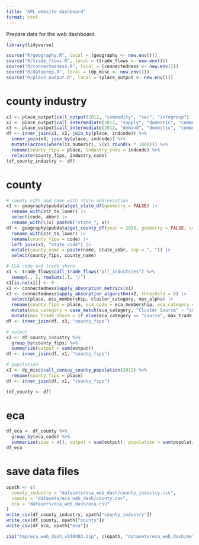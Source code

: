 ```yaml
---
title: "APL website dashboard"
format: html
---
```


Prepare data for the web dashboard.

```r
library(tidyverse)

source("R/geography.R", local = (geography <- new.env()))
source("R/trade_flows.R", local = (trade_flows <- new.env()))
source("R/connectedness.R", local = (connectedness <- new.env()))
source("R/dataprep.R", local = (dp_misc <- new.env()))
source("R/place_output.R", local = (place_output <- new.env()))

```



# county industry

```r
x1 <- place_output$call_output(2012, "commodity", "sec", "infogroup")
x2 <- place_output$call_intermediate(2012, "supply", "domestic", "commodity", "sec", "infogroup")
x3 <- place_output$call_intermediate(2012, "demand", "domestic", "commodity", "sec", "infogroup")
df <- inner_join(x1, x2, join_by(place, indcode)) %>%
  inner_join(x3, join_by(place, indcode)) %>%
  mutate(across(where(is.numeric), \(x) round(x * 1000))) %>%
  rename(county_fips = place, industry_code = indcode) %>%
  relocate(county_fips, industry_code)
(df_county_industry <- df)
```

# county

```r
# county FIPS and name with state abbreviation
x1 <- geography$pubdata$get_state_df(geometry = FALSE) |>
  rename_with(str_to_lower) |>
  select(code, abbr) |>
  rename_with(\(x) paste0("state_", x))
df <- geography$pubdata$get_county_df(year = 2013, geometry = FALSE, scale = "20m") |>
  rename_with(str_to_lower) |>
  rename(county_fips = code) |>
  left_join(x1, "state_code") |>
  mutate(county_name = paste(name, state_abbr, sep = ", ")) |>
  select(county_fips, county_name)

# ECA code and trade share 
x1 <- trade_flows$call_trade_flows("all_industries") %>%
  sweep(., 1, rowSums(.), "/")
x1[is.na(x1)] <- 0
x2 <- connectedness$apply_absorption_metrics(x1)
x3 <- connectedness$apply_absorption_algorithm(x2, threshold = 0) |>
  select(place, eca_membership, cluster_category, max_alpha) |>
  rename(county_fips = place, eca_code = eca_membership, eca_category = cluster_category, max_trade_share = max_alpha) |>
  mutate(eca_category = case_match(eca_category, "Cluster Source" ~ "source", "Cluster Sink" ~ "destination")) %>%
  mutate(max_trade_share = if_else(eca_category == "source", max_trade_share, NA))
df <- inner_join(df, x3, "county_fips")

# output
x1 <- df_county_industry %>%
  group_by(county_fips) %>%
  summarize(output = sum(output))
df <- inner_join(df, x1, "county_fips")

# population
x1 <- dp_misc$call_census_county_population(2012) %>%
  rename(county_fips = place)
df <- inner_join(df, x1, "county_fips")

(df_county <- df)
```

# eca

```r
df_eca <- df_county %>%
  group_by(eca_code) %>%
  summarize(size = n(), output = sum(output), population = sum(population))
df_eca
```


# save data files

```r
opath <- c(
  county_industry = "datasets/eca_web_dash/county_industry.csv",
  county = "datasets/eca_web_dash/county.csv",
  eca = "datasets/eca_web_dash/eca.csv"
)
write_csv(df_county_industry, opath["county_industry"])
write_csv(df_county, opath["county"])
write_csv(df_eca, opath["eca"])

zip("tmp/eca_web_dash_v240403.zip", c(opath, "datasets/eca_web_dash/meta.yaml"), flags = "-r9Xj")

```




